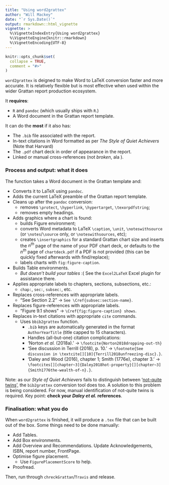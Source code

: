 ```yaml
---
title: "Using word2grattex"
author: "Will Mackey"
date: "`r Sys.Date()`"
output: rmarkdown::html_vignette
vignette: >
  %\VignetteIndexEntry{Using word2grattex}
  %\VignetteEngine{knitr::rmarkdown}
  %\VignetteEncoding{UTF-8}
---
```


```r
knitr::opts_chunk$set(
  collapse = TRUE,
  comment = "#>"
)
```



`word2grattex` is deigned to make Word to LaTeX conversion faster and more accurate. It is relatively flexible but is most effective when used within the wider Grattan report production ecosystem.

It **requires**:

* `R` and `pandoc` (which usually ships with `R`.)
* A Word document in the Grattan report template.

It can do the **most** if it also has:

* The `.bib` file associated with the report.
* In-text citations in Word formatted as per _The Style of Quiet Achievers_ (Note that Harvard)
* The `.pdf` chart deck in order of appearance in the report.
* Linked or manual cross-references (not _broken_, ala ). 



### Process and output: what it does

The function takes a Word document in the Grattan template and: 

* Converts it to LaTeX using `pandoc`.
* Adds the current LaTeX preamble of the Grattan report template.
* Cleans up after the `pandoc` conversion:
    * removes `\protect`, `\hyperlink`, `\hypertarget`, `\texorpdfstring`;
    * removes empty headings.
* Adds graphics where a chart is found:
    * builds Figure environment;
    * converts Word metadata to LaTeX `\caption`, `\unit`, `\noteswithsource` (or `\notes`/`\source` only, or `\noteswithsources`, etc);
    * creates `\insertgraphics` for a standard Grattan chart size and inserts the $n^{th}$ page of the name of your PDF chart deck, or defaults to the $n^{th}$ page of `chartdeck.pdf` if a PDF is not provided (this can be quickly fixed afterwards with find/replace);
    * labels charts with `fig:figure-caption`.
* Builds Table environments.
   * _But doesn't build your tables_ :( See the `Excel2LaTeX` Excel plugin for assistance there.
* Applies appropriate labels to chapters, sections, subsections, etc.:
    * `chap:`, `sec:`, `subsec:`, etc.
* Replaces cross-references with appropriate labels.
    * "See Section 2.2" &rarr; `See \Cref{subsec:section-name}`.
* Replaces figure-references with appropriate labels.
    * "Figure 9.1 shows" &rarr; `\Cref{fig:figure-caption} shows`.
* Replaces in-text citations with appropriate `cite` commands.
    * Uses `bbib2grattex` function.
		* `.bib` keys are automatically generated in the format `AuthorYearTitle` (title capped to 15 characters). 
		* Handles (all-but-one) citation complications:
        * 'Norton _et al._ (2018a).' &rarr; `\footcite{Norton2018dropping-out-th}`
        * 'See discussion in Terrill (2018), p. 10.' &rarr; `\footnote{See discussion in \textcite[][10]{Terrill2018unfreezing-disc}.}`. 
        * 'Daley and Wood (2016), chapter 1; Smith (1776e), chapter 3.' &rarr; `\footcites[][chapter~3]{Daley2018hot-property}[][chapter~3]{Smith1776the-wealth-of-n}.}`. 


Note: as our _Style of Quiet Achievers_ fails to distinguish between '[not-quite twins](http://blog.apastyle.org/apastyle/2011/10/reference-twins.html)', the `bib2grattex` conversion tool does too. A solution to this problem is being considered. For now, manual identification of not-quite twins is required. Key point: **check your _Daley et al._ references**.



### Finalisation: what you do

When `word2grattex` is finished, it will produce a `.tex` file that can be built out of the box. Some things need to be done manually:

* Add Tables.
* Add Box environments.
* Add Overview and Recommendations. Update Acknowledgements, ISBN, report number, FrontPage.
* Optimise figure placement. 
    * Use `FigurePlacementScore` to help.
* Proofread.

Then, run through `chreckGrattan`/`Travis` and release. 


